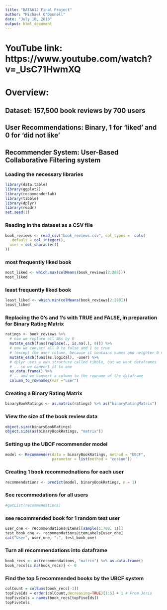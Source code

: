 ```yaml
---
title: "DATA612 Final Project"
author: "Michael O'Donnell"
date: "July 10, 2019"
output: html_document
---
```


# YouTube link: https://www.youtube.com/watch?v=_UsC71HwmXQ

# Overview: 

## Dataset: 157,500 book reviews by 700 users
## User Recommendations: Binary, 1 for 'liked' and 0 for 'did not like'
## Recommender System: User-Based Collaborative Filtering system

### Loading the necessary libraries
```r
library(data.table)
library(ggplot2)
library(recommenderlab)
library(tibble)
library(dplyr)
library(readr)
set.seed(1)
```

### Reading in the dataset as a CSV file
```r
book_reviews <- read_csv("book_reviews.csv", col_types =  cols(
  .default = col_integer(),
  user = col_character()
))
```

### most frequently liked book
```r
most_liked <- which.max(colMeans(book_reviews[2:288]))
most_liked
```

### least frequently liked book
```r
least_liked <- which.min(colMeans(book_reviews[2:288]))
least_liked
```

### Replacing the 0's and 1's with TRUE and FALSE, in preparation for Binary Rating Matrix
```r
ratings <- book_reviews %>% 
  # now we replace all NAs by 0
  mutate_each(funs(replace(., is.na(.), 0))) %>%
  # now we convert all 0 to false and 1 to true
  # (except the user column, because it contains names and neighter 0 nor 1)
  mutate_each(funs(as.logical), -user) %>% 
  # dplyr uses a own structure called tibble, but we want dataframes
  # .. so we convert it to one
  as.data.frame() %>%
  # .. and we convert a column to the rowname of the dataframe
  column_to_rownames(var ="user") 
```

### Creating a Binary Rating Matrix
```r
binaryBookRatings <- as.matrix(ratings) %>% as("binaryRatingMatrix")
```

### View the size of the book review data
```r
object.size(binaryBookRatings)
object.size(as(binaryBookRatings, "matrix"))
```

### Setting up the UBCF recommender model
```r
model <- Recommender(data = binaryBookRatings, method = "UBCF", 
                     parameter = list(method = "cosine"))
```

### Creating 1 book recommednations for each user
```r
recommendations <- predict(model, binaryBookRatings, n = 1)
```

### See recommedations for all users
```r
#getList(recommendations)
```

### see recommended book for 1 random test user
```r
user_one <- recommendations@items[[sample(1:700, 1)]]
test_book_one <- recommendations@itemLabels[user_one]
cat("User", user_one, ":", test_book_one)
```

### Turn all recommendations into dataframe
```r
book_recs <- as(recommendations, "matrix") %>% as.data.frame()
book_recs[is.na(book_recs)] <- 0
```

### Find the top 5 recommended books by the UBCF system
```r
colCount = colSums(book_recs[-1])
topFiveIds = order(colCount,decreasing=TRUE)[1:5] + 1 # From Joris
topFiveCols = names(book_recs[topFiveIds])
topFiveCols
```
